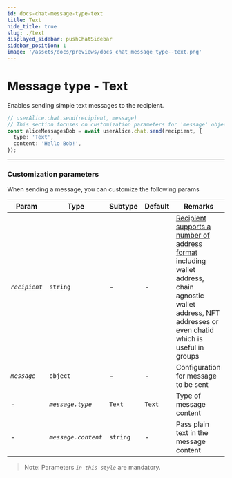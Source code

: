 ```yaml
---
id: docs-chat-message-type-text
title: Text
hide_title: true
slug: ./text
displayed_sidebar: pushChatSidebar
sidebar_position: 1
image: '/assets/docs/previews/docs_chat_message_type--text.png'
---
```


# Message type - Text

Enables sending simple text messages to the recipient.

<head>
  <title>Message Type - Text | Push Chat | Push Documentation</title>
</head>


<Tabs className="codetabs" groupId="code-examples">
  <TabItem value="js" attributes={{className: "codetab js"}} default>

```typescript
// userAlice.chat.send(recipient, message)
// This section focuses on customization parameters for 'message' object
const aliceMessagesBob = await userAlice.chat.send(recipient, {
  type: 'Text',
  content: 'Hello Bob!',
});
```

  </TabItem>
</Tabs>

---

### Customization parameters

When sending a message, you can customize the following params

| Param         | Type                | Subtype  | Default | Remarks                                                                                                                                                                                                                                            |
| ------------- | ------------------- | -------- | ------- | -------------------------------------------------------------------------------------------------------------------------------------------------------------------------------------------------------------------------------------------------- |
| _`recipient`_ | `string`            | -        | -       | [Recipient supports a number of address format](/docs/chat/supported-wallet-standards/ 'Supported wallet standards for Push Chat') including wallet address, chain agnostic wallet address, NFT addresses or even chatid which is useful in groups |
| _`message`_   | `object`            | -        | -       | Configuration for message to be sent                                                                                                                                                                                                               |
| -             | _`message.type`_    | `Text`   | `Text`  | Type of message content                                                                                                                                                                                                                            |
| -             | _`message.content`_ | `string` | -       | Pass plain text in the message content                                                                                                                                                                                                             |

> Note: Parameters _`in this style`_ are mandatory.
